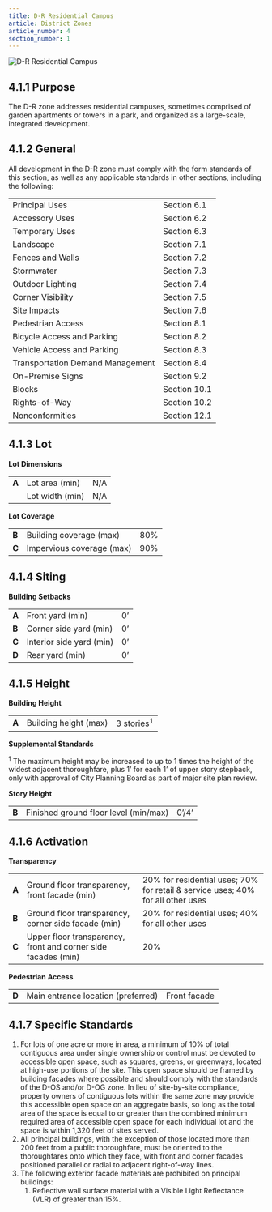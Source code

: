 ```yaml
---
title: D-R Residential Campus
article: District Zones
article_number: 4
section_number: 1
---
```



<FigureImg caption="D-R Residential Campus">
  <img src="/assets/images/4-1/4-1.png" alt="D-R Residential Campus" />
</FigureImg>

## 4.1.1 Purpose

The D-R zone addresses residential campuses, sometimes comprised of garden apartments or towers in a park, and organized as a large-scale, integrated development.

## 4.1.2 General

All development in the D-R zone must comply with the form standards of this section, as well as any applicable standards in other sections, including the following:

<TableSmall>

|                                  |              |
| -------------------------------- | ------------ |
| Principal Uses                   | Section 6.1  |
| Accessory Uses                   | Section 6.2  |
| Temporary Uses                   | Section 6.3  |
| Landscape                        | Section 7.1  |
| Fences and Walls                 | Section 7.2  |
| Stormwater                       | Section 7.3  |
| Outdoor Lighting                 | Section 7.4  |
| Corner Visibility                | Section 7.5  |
| Site Impacts                     | Section 7.6  |
| Pedestrian Access                | Section 8.1  |
| Bicycle Access and Parking       | Section 8.2  |
| Vehicle Access and Parking       | Section 8.3  |
| Transportation Demand Management | Section 8.4  |
| On-Premise Signs                 | Section 9.2  |
| Blocks                           | Section 10.1 |
| Rights-of-Way                    | Section 10.2 |
| Nonconformities                  | Section 12.1 |

</TableSmall>

## 4.1.3 Lot

**Lot Dimensions**

<TableSmall>

|       |                 |     |
| ----- | --------------- | --- |
| **A** | Lot area (min)  | N/A |
|       | Lot width (min) | N/A |

</TableSmall>

**Lot Coverage**

<TableSmall>

|       |                           |     |
| ----- | ------------------------- | --- |
| **B** | Building coverage (max)   | 80% |
| **C** | Impervious coverage (max) | 90% |

</TableSmall>

## 4.1.4 Siting

**Building Setbacks**

<TableSmall>

|       |                          |     |
| ----- | ------------------------ | --- |
| **A** | Front yard (min)         | 0’  |
| **B** | Corner side yard (min)   | 0’  |
| **C** | Interior side yard (min) | 0’  |
| **D** | Rear yard (min)          | 0’  |

</TableSmall>

## 4.1.5 Height

**Building Height**

<TableSmall>

|       |                       |                       |
| ----- | --------------------- | --------------------- |
| **A** | Building height (max) | 3 stories<sup>1</sup> |

</TableSmall>

**Supplemental Standards**

<sup>1</sup> The maximum height may be increased to up to 1 times the height of the
widest adjacent thoroughfare, plus 1’ for each 1’ of upper story stepback, only with
approval of City Planning Board as part of major site plan review.

**Story Height**

<TableSmall>

|       |                                       |       |
| ----- | ------------------------------------- | ----- |
| **B** | Finished ground floor level (min/max) | 0’/4’ |

</TableSmall>

## 4.1.6 Activation

**Transparency**

<TableSmall>

|       |                                                               |                                                                                 |
| ----- | ------------------------------------------------------------- | ------------------------------------------------------------------------------- |
| **A** | Ground floor transparency, front facade (min)                 | 20% for residential uses; 70% for retail & service uses; 40% for all other uses |
| **B** | Ground floor transparency, corner side facade (min)           | 20% for residential uses; 40% for all other uses                                |
| **C** | Upper floor transparency, front and corner side facades (min) | 20%                                                                             |

</TableSmall>

**Pedestrian Access**

<TableSmall>

|       |                                    |              |
| ----- | ---------------------------------- | ------------ |
| **D** | Main entrance location (preferred) | Front facade |

</TableSmall>

## 4.1.7 Specific Standards

1. For lots of one acre or more in area, a minimum of 10% of total contiguous area under single ownership or control must be devoted to
   accessible open space, such as squares, greens, or greenways, located at high-use portions of the site. This open space should be framed by building facades where possible and should comply with the standards of the D-OS and/or D-OG zone. In lieu of site-by-site compliance, property owners of contiguous lots within the same zone may provide this accessible open space on an aggregate basis, so long as the total area of the space is equal to or greater than the combined minimum required area of accessible open space for each individual lot and the space is within 1,320 feet of sites served.
2. All principal buildings, with the exception of those located more than 200 feet from a public
   thoroughfare, must be oriented to the thoroughfares onto which they face, with front and corner facades positioned parallel or radial to adjacent right-of-way lines.
3. The following exterior facade materials are prohibited on principal buildings:
   1. Reflective wall surface material with a Visible Light Reflectance (VLR) of greater than 15%.
